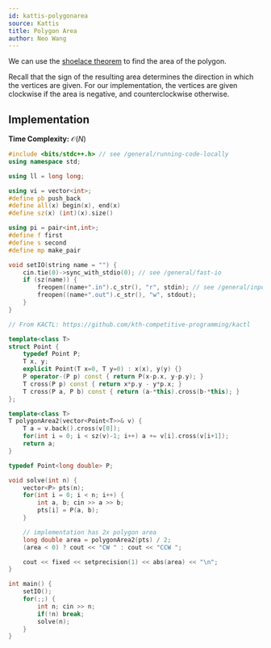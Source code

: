 ```yaml
---
id: kattis-polygonarea
source: Kattis
title: Polygon Area
author: Neo Wang
---
```


We can use the [shoelace theorem](/CPH.pdf#page=281) to find the area of the
polygon.

Recall that the sign of the resulting area determines the direction in which the
vertices are given. For our implementation, the vertices are given clockwise if
the area is negative, and counterclockwise otherwise.

## Implementation

**Time Complexity:** $\mathcal{O}(N)$

```cpp
#include <bits/stdc++.h> // see /general/running-code-locally
using namespace std;

using ll = long long;

using vi = vector<int>;
#define pb push_back
#define all(x) begin(x), end(x)
#define sz(x) (int)(x).size()

using pi = pair<int,int>;
#define f first
#define s second
#define mp make_pair

void setIO(string name = "") {
	cin.tie(0)->sync_with_stdio(0); // see /general/fast-io
	if (sz(name)) {
		freopen((name+".in").c_str(), "r", stdin); // see /general/input-output
		freopen((name+".out").c_str(), "w", stdout);
	}
}

// From KACTL: https://github.com/kth-competitive-programming/kactl

template<class T>
struct Point {
	typedef Point P;
	T x, y;
	explicit Point(T x=0, T y=0) : x(x), y(y) {}
	P operator-(P p) const { return P(x-p.x, y-p.y); }
	T cross(P p) const { return x*p.y - y*p.x; }
	T cross(P a, P b) const { return (a-*this).cross(b-*this); }
};

template<class T>
T polygonArea2(vector<Point<T>>& v) {
	T a = v.back().cross(v[0]);
	for(int i = 0; i < sz(v)-1; i++) a += v[i].cross(v[i+1]);
	return a;
}

typedef Point<long double> P;

void solve(int n) {
	vector<P> pts(n);
	for(int i = 0; i < n; i++) {
		int a, b; cin >> a >> b;
		pts[i] = P(a, b);
	}

	// implementation has 2x polygon area
	long double area = polygonArea2(pts) / 2;
	(area < 0) ? cout << "CW " : cout << "CCW ";

	cout << fixed << setprecision(1) << abs(area) << "\n";
}

int main() {
	setIO();
	for(;;) {
		int n; cin >> n;
		if(!n) break;
		solve(n);
	}
}
```
